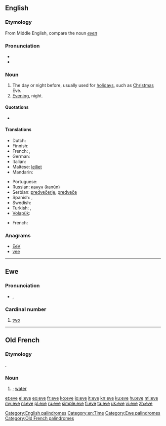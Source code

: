 {{also|Eve}}
==English==

===Etymology===
From Middle English, compare the noun ''[[even]]''

===Pronunciation===
* {{audio|en-us-eve.ogg|Audio (US)}}
* {{rhymes|iːv}}

===Noun===
{{en-noun}}

# The day or night before, usually used for [[holiday]]s, such as [[Christmas]] Eve.
# [[evening|Evening]], night.

====Quotations====
* {{seeCites}}

====Translations====

{{trans-top|day or night before}}
* Dutch: {{t+|nl|vooravond}}
* Finnish: {{t+|fi|aatto}}
* French: {{t+|fr|vigile|f}}, {{t+|fr|veille|f}}
* German: {{t+|de|Vorabend|m}}
* Italian: {{t+|it|vigilia|f}}
* Maltese: [[lejliet]]
* Mandarin: {{t|cmn|前夜|sc=Hani}}
{{trans-mid}}
* Portuguese: {{t+|pt|véspera|f}}
* Russian: [[канун]] {{m}} (kanún)
* Serbian: [[predvečerje]], [[predveče]]
* Spanish: {{t+|es|víspera|f}},  {{t+|es|vigilia|f}}
* Swedish: {{t+|sv|afton|c}}
* Turkish: {{t+|tr|arefe}}, {{t+|tr|akşam}}
* [[Volapük]]: {{t|vo|büsoar}}
{{trans-bottom}}

{{trans-top|New year's eve feast}}
* French: {{t|fr|réveillon}}
{{trans-mid}}
{{trans-bottom}}

===Anagrams===
* [[EeV#English|EeV]]
* [[vee#English|vee]]

[[Category:English palindromes]]
[[Category:en:Time]]

----

==Ewe==

===Pronunciation===
* {{IPA|/ˈeve/|lang=ee}}, {{SAMPA|/"EvE/}}

===Cardinal number===
{{infl|ee|cardinal number}}

# [[two]]

[[Category:Ewe palindromes]]

----

==Old French==

===Etymology===
{{etyl|la|fro}} {{term|aqua|lang=la}}.

===Noun===
{{fro-noun|f}}

# {{alternative form of|iaue|lang=fro|nodot=1}}; [[water]]

[[Category:Old French palindromes]]

[[et:eve]]
[[el:eve]]
[[eo:eve]]
[[fr:eve]]
[[ko:eve]]
[[io:eve]]
[[it:eve]]
[[kn:eve]]
[[ku:eve]]
[[hu:eve]]
[[ml:eve]]
[[my:eve]]
[[nl:eve]]
[[pl:eve]]
[[ru:eve]]
[[simple:eve]]
[[fi:eve]]
[[ta:eve]]
[[uk:eve]]
[[vi:eve]]
[[zh:eve]]